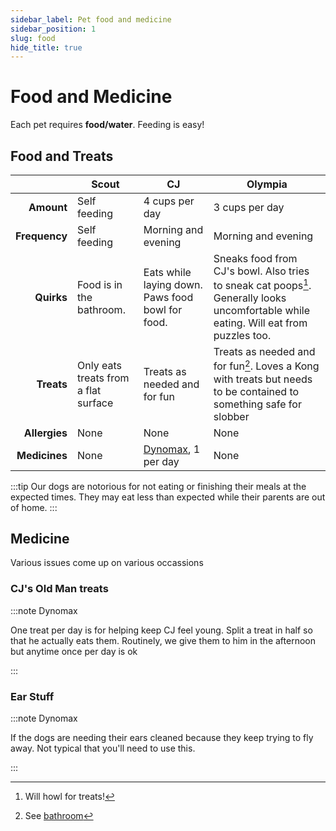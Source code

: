 ```yaml
---
sidebar_label: Pet food and medicine
sidebar_position: 1
slug: food
hide_title: true
---
```


# Food and Medicine

Each pet requires **food/water**. Feeding is easy!


## Food and Treats

|               | Scout         | CJ                | Olympia           |
| ------------: | ------------- | ----------------- | ----------------- |
| **Amount**    | Self feeding  | 4 cups per day    | 3 cups per day    |
| **Frequency** | Self feeding  | Morning and evening | Morning and evening |
| **Quirks**    | Food is in the bathroom. | Eats while laying down. Paws food bowl for food. | Sneaks food from CJ's bowl. Also tries to sneak cat poops[^1]. Generally looks uncomfortable while eating. Will eat from puzzles too.| 
| **Treats**    |Only eats treats from a flat surface|Treats as needed and for fun|Treats as needed and for fun[^2]. Loves a Kong with treats but needs to be contained to something safe for slobber |
| **Allergies** | None | None | None |
| **Medicines** | None | [Dynomax](#cjs-old-man-treats), 1 per day | None |

[^2]:See [bathroom](/docs/pets/scout#litterbox)
[^1]:Will howl for treats!

:::tip 
Our dogs are notorious for not eating or finishing their meals at the expected times. They may eat less than expected while their parents are out of home.
:::



## Medicine
Various issues come up on various occassions
    
### CJ's Old Man treats
:::note Dynomax

One treat per day is for helping keep CJ feel young. Split a treat in half so that he actually eats them. Routinely, we give them to him in the afternoon but anytime once per day is ok

:::

### Ear Stuff
:::note Dynomax

If the dogs are needing their ears cleaned because they keep trying to fly away. Not typical that you'll need to use this.

:::

